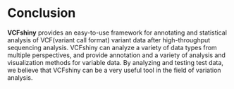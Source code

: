 # Conclusion

**VCFshiny** provides an easy-to-use framework for annotating and statistical analysis of VCF(variant call format) variant data after high-throughput sequencing analysis. VCFshiny can analyze a variety of data types from multiple perspectives, and provide annotation and a variety of analysis and visualization methods for variable data. By analyzing and testing test data, we believe that VCFshiny can be a very useful tool in the field of variation analysis.

